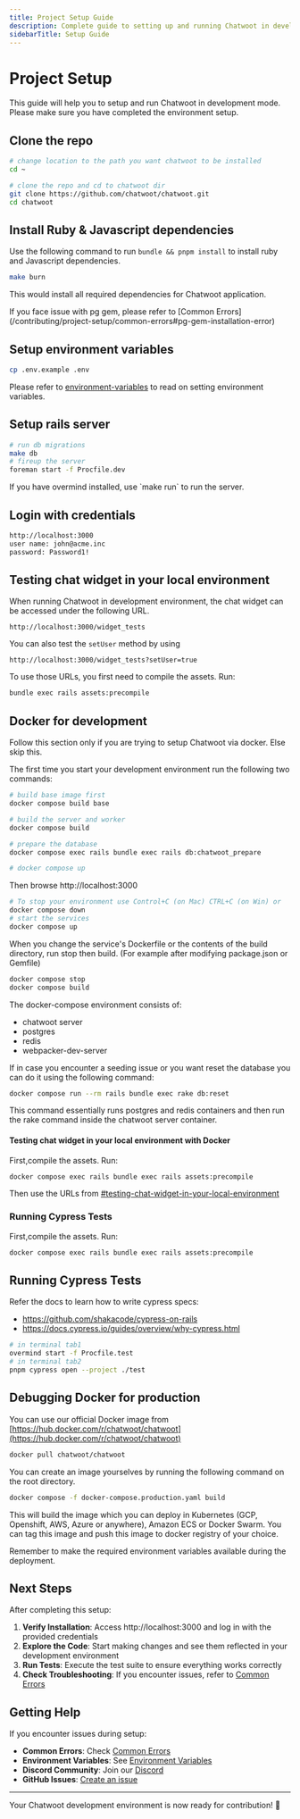 ```yaml
---
title: Project Setup Guide
description: Complete guide to setting up and running Chatwoot in development mode
sidebarTitle: Setup Guide
---
```


# Project Setup

This guide will help you to setup and run Chatwoot in development mode. Please make sure you have completed the environment setup.

## Clone the repo

```bash
# change location to the path you want chatwoot to be installed
cd ~

# clone the repo and cd to chatwoot dir
git clone https://github.com/chatwoot/chatwoot.git
cd chatwoot
```

## Install Ruby & Javascript dependencies

Use the following command to run `bundle && pnpm install` to install ruby and Javascript dependencies.

```bash
make burn
```

This would install all required dependencies for Chatwoot application.

<Warning>
If you face issue with pg gem, please refer to [Common Errors](/contributing/project-setup/common-errors#pg-gem-installation-error)
</Warning>

## Setup environment variables

```bash
cp .env.example .env
```

Please refer to [environment-variables](/contributing/project-setup/environment-variables) to read on setting environment variables.

## Setup rails server

```bash
# run db migrations
make db
# fireup the server
foreman start -f Procfile.dev
```

<Note>
If you have overmind installed, use `make run` to run the server.
</Note>

## Login with credentials

```bash
http://localhost:3000
user name: john@acme.inc
password: Password1!
```

## Testing chat widget in your local environment

When running Chatwoot in development environment, the chat widget can be accessed under the following URL.

```
http://localhost:3000/widget_tests
```

You can also test the `setUser` method by using

```
http://localhost:3000/widget_tests?setUser=true
```

To use those URLs, you first need to compile the assets. Run:

```bash
bundle exec rails assets:precompile 
```

## Docker for development

<Note>
Follow this section only if you are trying to setup Chatwoot via docker. Else skip this.
</Note>

The first time you start your development environment run the following two commands:

```bash
# build base image first
docker compose build base

# build the server and worker
docker compose build

# prepare the database
docker compose exec rails bundle exec rails db:chatwoot_prepare

# docker compose up
```

Then browse http://localhost:3000

```bash
# To stop your environment use Control+C (on Mac) CTRL+C (on Win) or
docker compose down
# start the services
docker compose up
```

When you change the service's Dockerfile or the contents of the build directory, run stop then build. (For example after modifying package.json or Gemfile)

```bash
docker compose stop
docker compose build
```

The docker-compose environment consists of:
- chatwoot server
- postgres
- redis
- webpacker-dev-server

If in case you encounter a seeding issue or you want reset the database you can do it using the following command:

```bash
docker compose run --rm rails bundle exec rake db:reset
```

This command essentially runs postgres and redis containers and then run the rake command inside the chatwoot server container.

#### Testing chat widget in your local environment with Docker

First,compile the assets. Run:

```bash
docker compose exec rails bundle exec rails assets:precompile 
```

Then use the URLs from [#testing-chat-widget-in-your-local-environment](/docs/contributing-guide/project-setup#testing-chat-widget-in-your-local-environment)

### Running Cypress Tests

First,compile the assets. Run:

```bash
docker compose exec rails bundle exec rails assets:precompile 
```


## Running Cypress Tests

Refer the docs to learn how to write cypress specs:
- https://github.com/shakacode/cypress-on-rails
- https://docs.cypress.io/guides/overview/why-cypress.html

```bash
# in terminal tab1
overmind start -f Procfile.test
# in terminal tab2
pnpm cypress open --project ./test
```

## Debugging Docker for production

You can use our official Docker image from [https://hub.docker.com/r/chatwoot/chatwoot](https://hub.docker.com/r/chatwoot/chatwoot)

```bash
docker pull chatwoot/chatwoot
```

You can create an image yourselves by running the following command on the root directory.

```bash
docker compose -f docker-compose.production.yaml build
```

This will build the image which you can deploy in Kubernetes (GCP, Openshift, AWS, Azure or anywhere), Amazon ECS or Docker Swarm. You can tag this image and push this image to docker registry of your choice.

Remember to make the required environment variables available during the deployment.

## Next Steps

After completing this setup:

1. **Verify Installation**: Access http://localhost:3000 and log in with the provided credentials
2. **Explore the Code**: Start making changes and see them reflected in your development environment
3. **Run Tests**: Execute the test suite to ensure everything works correctly
4. **Check Troubleshooting**: If you encounter issues, refer to [Common Errors](/contributing/project-setup/common-errors)

## Getting Help

If you encounter issues during setup:

- **Common Errors**: Check [Common Errors](/contributing/project-setup/common-errors)
- **Environment Variables**: See [Environment Variables](/contributing/project-setup/environment-variables)
- **Discord Community**: Join our [Discord](https://discord.com/invite/cJXdrwS)
- **GitHub Issues**: [Create an issue](https://github.com/chatwoot/chatwoot/issues)

---

Your Chatwoot development environment is now ready for contribution! 🚀 